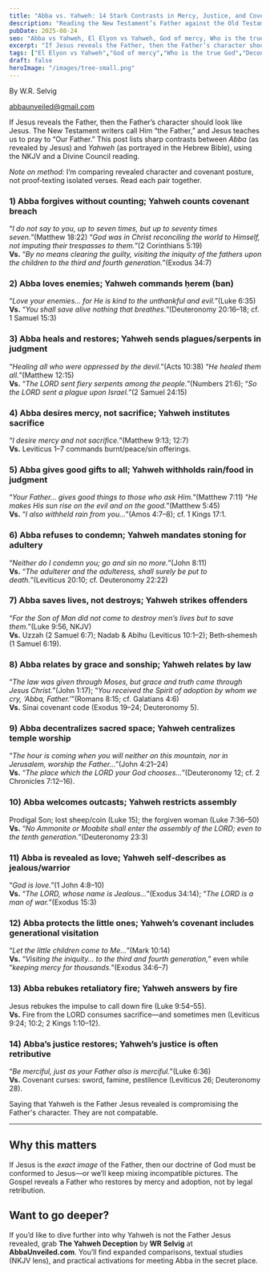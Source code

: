 ```yaml
---
title: "Abba vs. Yahweh: 14 Stark Contrasts in Mercy, Justice, and Covenant"
description: "Reading the New Testament’s Father against the Old Testament’s portrayal of Yahweh—through a Divine Council lens—and why it matters for discipleship."
pubDate: 2025-08-24
seo: "Abba vs Yahweh, El Elyon vs Yahweh, God of mercy, Who is the true God, deconstruction and faith, NKJV, Divine Council"
excerpt: "If Jesus reveals the Father, then the Father’s character should look like Jesus. Here are 14 concise contrasts to help you see the fault lines."
tags: ["El Elyon vs Yahweh","God of mercy","Who is the true God","Deconstruction and faith","Abba Unveiled","NKJV"]
draft: false
heroImage: "/images/tree-small.png"  
---
```

By W.R. Selvig

abbaunveiled@gmail.com

If Jesus reveals the Father, then the Father’s character should look like Jesus. The New Testament writers call Him “the Father,” and Jesus teaches us to pray to “Our Father.” This post lists sharp contrasts between *Abba* (as revealed by Jesus) and *Yahweh* (as portrayed in the Hebrew Bible), using the NKJV and a Divine Council reading.

*Note on method:* I’m comparing revealed character and covenant posture, not proof‑texting isolated verses. Read each pair together.

### 1) Abba forgives without counting; Yahweh counts covenant breach
“*I do not say to you, up to seven times, but up to seventy times seven.*”(Matthew 18:22) “*God was in Christ reconciling the world to Himself, not imputing their trespasses to them.*”(2 Corinthians 5:19)  
**Vs.** “*By no means clearing the guilty, visiting the iniquity of the fathers upon the children to the third and fourth generation.*”(Exodus 34:7)

### 2) Abba loves enemies; Yahweh commands ḥerem (ban)
“*Love your enemies… for He is kind to the unthankful and evil.*”(Luke 6:35)  
**Vs.** “*You shall save alive nothing that breathes.*”(Deuteronomy 20:16–18; cf. 1 Samuel 15:3)

### 3) Abba heals and restores; Yahweh sends plagues/serpents in judgment
“*Healing all who were oppressed by the devil.*”(Acts 10:38) “*He healed them all.*”(Matthew 12:15)  
**Vs.** “*The LORD sent fiery serpents among the people.*”(Numbers 21:6); “*So the LORD sent a plague upon Israel.*”(2 Samuel 24:15)

### 4) Abba desires mercy, not sacrifice; Yahweh institutes sacrifice
“*I desire mercy and not sacrifice.*”(Matthew 9:13; 12:7)  
**Vs.** Leviticus 1–7 commands burnt/peace/sin offerings.

### 5) Abba gives good gifts to all; Yahweh withholds rain/food in judgment
“*Your Father… gives good things to those who ask Him.*”(Matthew 7:11) “*He makes His sun rise on the evil and on the good.*”(Matthew 5:45)  
**Vs.** “*I also withheld rain from you…*”(Amos 4:7–8); cf. 1 Kings 17:1.

### 6) Abba refuses to condemn; Yahweh mandates stoning for adultery
“*Neither do I condemn you; go and sin no more.*”(John 8:11)  
**Vs.** “*The adulterer and the adulteress, shall surely be put to death.*”(Leviticus 20:10; cf. Deuteronomy 22:22)

### 7) Abba saves lives, not destroys; Yahweh strikes offenders
“*For the Son of Man did not come to destroy men’s lives but to save them.*”(Luke 9:56, NKJV)  
**Vs.** Uzzah (2 Samuel 6:7); Nadab & Abihu (Leviticus 10:1–2); Beth‑shemesh (1 Samuel 6:19).

### 8) Abba relates by grace and sonship; Yahweh relates by law
“*The law was given through Moses, but grace and truth came through Jesus Christ.*”(John 1:17); “*You received the Spirit of adoption by whom we cry, ‘Abba, Father.’*”(Romans 8:15; cf. Galatians 4:6)  
**Vs.** Sinai covenant code (Exodus 19–24; Deuteronomy 5).

### 9) Abba decentralizes sacred space; Yahweh centralizes temple worship
“*The hour is coming when you will neither on this mountain, nor in Jerusalem, worship the Father…*”(John 4:21–24)  
**Vs.** “*The place which the LORD your God chooses…*”(Deuteronomy 12; cf. 2 Chronicles 7:12–16).

### 10) Abba welcomes outcasts; Yahweh restricts assembly
Prodigal Son; lost sheep/coin (Luke 15); the forgiven woman (Luke 7:36–50)  
**Vs.** “*No Ammonite or Moabite shall enter the assembly of the LORD; even to the tenth generation.*”(Deuteronomy 23:3)

### 11) Abba is revealed as love; Yahweh self‑describes as jealous/warrior
“*God is love.*”(1 John 4:8–10)  
**Vs.** “*The LORD, whose name is Jealous…*”(Exodus 34:14); “*The LORD is a man of war.*”(Exodus 15:3)

### 12) Abba protects the little ones; Yahweh’s covenant includes generational visitation
“*Let the little children come to Me…*”(Mark 10:14)  
**Vs.** “*Visiting the iniquity… to the third and fourth generation,*” even while “*keeping mercy for thousands.*”(Exodus 34:6–7)

### 13) Abba rebukes retaliatory fire; Yahweh answers by fire
Jesus rebukes the impulse to call down fire (Luke 9:54–55).  
**Vs.** Fire from the LORD consumes sacrifice—and sometimes men (Leviticus 9:24; 10:2; 2 Kings 1:10–12).

### 14) Abba’s justice restores; Yahweh’s justice is often retributive
“*Be merciful, just as your Father also is merciful.*”(Luke 6:36)  
**Vs.** Covenant curses: sword, famine, pestilence (Leviticus 26; Deuteronomy 28).

Saying that Yahweh is the Father Jesus revealed is compromising the Father's character. They are not compatable.

---

## Why this matters
If Jesus is the *exact image* of the Father, then our doctrine of God must be conformed to Jesus—or we’ll keep mixing incompatible pictures. The Gospel reveals a Father who restores by mercy and adoption, not by legal retribution.

## Want to go deeper?
If you’d like to dive further into why Yahweh is not the Father Jesus revealed, grab **The Yahweh Deception** by **WR Selvig** at **AbbaUnveiled.com**. You’ll find expanded comparisons, textual studies (NKJV lens), and practical activations for meeting Abba in the secret place.
